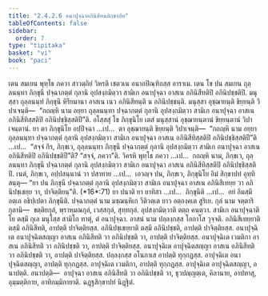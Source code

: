 ```yaml
---
title: "2.4.2.6 อนาปุจฺฉาอภินิสีทนสิกฺขาปท"
tableOfContents: false
sidebar:
  order: 7
type: "tipitaka"
basket: "vi"
book: "paci"
---
```



<DynamicBreadcrumb />

<Division number="859" book="paci">

<Paragraph number="2733" book="paci">
เตน สมเยน พุทฺโธ ภควา สาวตฺถิยํ วิหรติ เชตวเน อนาถปิณฺฑิกสฺส อาราเม. เตน โข ปน สมเยน ถุลฺลนนฺทา ภิกฺขุนี ปจฺฉาภตฺตํ กุลานิ อุปสงฺกมิตฺวา สามิเก อนาปุจฺฉา อาสเน อภินิสีทติปิ อภินิปชฺชติปิ. มนุสฺสา ถุลฺลนนฺทํ ภิกฺขุนึ หิรียมานา อาสเน เนว อภินิสีทนฺติ น อภินิปชฺชนฺติ. มนุสฺสา อุชฺฌายนฺติ ขิยฺยนฺติ วิปาเจนฺติ—  “กถญฺหิ นาม อยฺยา ถุลฺลนนฺทา ปจฺฉาภตฺตํ กุลานิ อุปสงฺกมิตฺวา สามิเก อนาปุจฺฉา อาสเน อภินิสีทิสฺสติปิ อภินิปชฺชิสฺสติปี”ติ.
</Paragraph>

<Paragraph number="2734" book="paci">
อโสฺสสุํ โข ภิกฺขุนิโย เตสํ มนุสฺสานํ อุชฺฌายนฺตานํ ขิยฺยนฺตานํ วิปาเจนฺตานํ. ยา ตา ภิกฺขุนิโย อปฺปิจฺฉา …เป…  ตา อุชฺฌายนฺติ ขิยฺยนฺติ วิปาเจนฺติ—  “กถญฺหิ นาม อยฺยา ถุลฺลนนฺทา ปจฺฉาภตฺตํ กุลานิ อุปสงฺกมิตฺวา สามิเก อนาปุจฺฉา อาสเน อภินิสีทิสฺสติปิ อภินิปชฺชิสฺสติปี”ติ …เป…  “สจฺจํ กิร, ภิกฺขเว, ถุลฺลนนฺทา ภิกฺขุนี ปจฺฉาภตฺตํ กุลานิ อุปสงฺกมิตฺวา สามิเก อนาปุจฺฉา อาสเน อภินิสีทติปิ อภินิปชฺชติปี”ติ? “สจฺจํ, ภควา”ติ. วิครหิ พุทฺโธ ภควา …เป…  กถญฺหิ นาม, ภิกฺขเว, ถุลฺลนนฺทา ภิกฺขุนี ปจฺฉาภตฺตํ กุลานิ อุปสงฺกมิตฺวา สามิเก อนาปุจฺฉา อาสเน อภินิสีทิสฺสติปิ อภินิปชฺชิสฺสติปิ. เนตํ, ภิกฺขเว, อปฺปสนฺนานํ วา ปสาทาย …เป…  เอวญฺจ ปน, ภิกฺขเว, ภิกฺขุนิโย อิมํ สิกฺขาปทํ อุทฺทิสนฺตุ—
</Paragraph>

</Division>
<Division number="860" book="paci">

<Paragraph number="2735" book="paci">
<Emphasis>“ยา ปน ภิกฺขุนี ปจฺฉาภตฺตํ กุลานิ อุปสงฺกมิตฺวา สามิเก อนาปุจฺฉา อาสเน อภินิสีเทยฺย วา อภินิปชฺเชยฺย วา, ปาจิตฺติยนฺ”</Emphasis>ติ. (*16*:<Emphasis>71</Emphasis>)
</Paragraph>

</Division>
<Division number="861" book="paci">

<Paragraph number="2736" book="paci">
<Emphasis>ยา ปนา</Emphasis>ติ ยา ยาทิสา …เป…  <Emphasis>ภิกฺขุนี</Emphasis>ติ …เป…  อยํ อิมสฺมึ อตฺเถ อธิปฺเปตา ภิกฺขุนีติ.
</Paragraph>

<Paragraph number="2737" book="paci">
<Emphasis>ปจฺฉาภตฺตํ</Emphasis> นาม มชฺฌนฺหิเก วีติวตฺเต ยาว อตฺถงฺคเต สูริเย.
</Paragraph>

<Paragraph number="2738" book="paci">
<Emphasis>กุลํ</Emphasis> นาม จตฺตาริ กุลานิ—  ขตฺติยกุลํ, พฺราหฺมณกุลํ, เวสฺสกุลํ, สุทฺทกุลํ. <Emphasis>อุปสงฺกมิตฺวา</Emphasis>ติ ตตฺถ คนฺตฺวา.
</Paragraph>

<Paragraph number="2739" book="paci">
<Emphasis>สามิเก อนาปุจฺฉา</Emphasis>ติ โย ตสฺมึ กุเล มนุโสฺส สามิโก ทาตุํ, ตํ อนาปุจฺฉา.
</Paragraph>

<Paragraph number="2740" book="paci">
<Emphasis>อาสนํ</Emphasis> นาม ปลฺลงฺกสฺส โอกาโส วุจฺจติ.
</Paragraph>

<Paragraph number="2741" book="paci">
<Emphasis>อภินิสีเทยฺยา</Emphasis>ติ ตสฺมึ อภินิสีทติ, อาปตฺติ ปาจิตฺติยสฺส.
</Paragraph>

<Paragraph number="2742" book="paci">
<Emphasis>อภินิปชฺเชยฺยา</Emphasis>ติ ตสฺมึ อภินิปชฺชติ, อาปตฺติ ปาจิตฺติยสฺส.
</Paragraph>

</Division>
<Division number="862" book="paci">

<Paragraph number="2743" book="paci">
อนาปุจฺฉิเต อนาปุจฺฉิตสญฺญา อาสเน อภินิสีทติ วา อภินิปชฺชติ วา, อาปตฺติ ปาจิตฺติยสฺส. อนาปุจฺฉิเต เวมติกา อาสเน อภินิสีทติ วา อภินิปชฺชติ วา, อาปตฺติ ปาจิตฺติยสฺส. อนาปุจฺฉิเต อาปุจฺฉิตสญฺญา อาสเน อภินิสีทติ วา อภินิปชฺชติ วา, อาปตฺติ ปาจิตฺติยสฺส.
</Paragraph>

<Paragraph number="2744" book="paci">
ปลฺลงฺกสฺส อโนกาเส อาปตฺติ ทุกฺกฏสฺส. อาปุจฺฉิเต อนาปุจฺฉิตสญฺญา, อาปตฺติ ทุกฺกฏสฺส. อาปุจฺฉิเต เวมติกา, อาปตฺติ ทุกฺกฏสฺส. อาปุจฺฉิเต อาปุจฺฉิตสญฺญา, อนาปตฺติ.
</Paragraph>

</Division>
<Division number="863" book="paci">

<Paragraph number="2745" book="paci">
อนาปตฺติ—  อาปุจฺฉา อาสเน อภินิสีทติ วา อภินิปชฺชติ วา, ธุวปญฺญตฺเต, คิลานาย, อาปทาสุ, อุมฺมตฺติกาย, อาทิกมฺมิกายาติ.

</Paragraph>
</Division>

<Paragraph number="2746" type="center" book="paci">
ฉฏฺฐสิกฺขาปทํ นิฏฺฐิตํ.
</Paragraph>